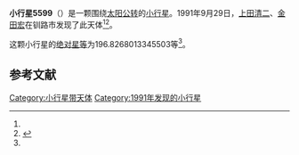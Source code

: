 {{Infobox planet
| bgcolour = #FFFFC0
| name = 5599
| symbol = 
| image = 
| caption = 
| discovery = yes
| discovery_ref = 
| discoverer = [[上田清二|上田清二]]、[[金田宏|金田宏]]
| discovery_site = [[钏路市|钏路市]] 
| discovered = 1991年9月29日
| designations = yes
| mp_name = 
| named_after = 
| alt_names = 1991 SG1/ 1951 AK1 / 1972 RE1 / 1987 SY20 / 1989 CE1
| mp_category = [[主带小行星|主带小行星]]
| orbit_ref = <ref name="a">[http://ssd.jpl.nasa.gov/sbdb.cgi?sstr=5599 5599] {{Wayback|url=http://ssd.jpl.nasa.gov/sbdb.cgi?sstr=5599 |date=20110610003526 }}，小行星數據庫瀏覽器（JPL Small-Body Database Browser）－[[美国国家航空航天局|美国国家航空航天局]]喷气推进实验室</ref>
| epoch = 2456400.5 (2013年4月18日更新)
| aphelion = {{convert|2.740629534413894|AU|km|3|abbr=on|lk=out}}
| perihelion = {{convert|2.100930739997903|AU|km|3|abbr=on}}
| semimajor = {{convert|2.420780137205898|AU|km|3|abbr=on}}
| eccentricity = 0.132126579
| period = 1375.724424 [[日|日]]<br />3.77[[儒略年|儒略年]]
| avg_speed = 
| inclination = 6.450091216569768
| asc_node = 265.7851731132937
| mean_anomaly = 
| arg_peri = 196.8268013345503
| satellites = 
| physical_characteristics = yes
| dimensions = 
| mass = 
| density = 
| surface_grav = 
| escape_velocity = 
| sidereal_day = 
| axial_tilt = 
| pole_ecliptic_lat = 
| pole_ecliptic_lon = 
| albedo = 
| temperatures= 
| temp_name1 = 
| mean_temp_1 = 
| max_temp_1 = 
| temp_name2 = 
| max_temp_2 = 
| spectral_type = 
| abs_magnitude = 196.8268013345503
}}

'''小行星5599'''（{{lang-en|5599}}）是一颗围绕[[太阳|太阳]][[公转|公转]]的[[小行星|小行星]]。1991年9月29日，[[上田清二|上田清二]]、[[金田宏|金田宏]]在钏路市发现了此天体<ref name="a" /><ref>{{cite news|title=小行星列表|url=http://cfa-www.harvard.edu/iau/lists/NumberedMPs.txt|accessdate=2013-07-08|newspaper=哈佛大学|archive-date=2008-05-17|archive-url=https://web.archive.org/web/20080517010638/http://cfa-www.harvard.edu/iau/lists/NumberedMPs.txt|dead-url=no}}</ref>。

这颗小行星的[[绝对星等|绝对星等]]为196.8268013345503等<ref name="a" />。

==参考文献==
{{reflist}}
{{Minor Planet Number|[[小行星5598|小行星5598]]|[[小行星5600|小行星5600]]}}

{{小天体}}

[[Category:小行星带天体|Category:小行星带天体]]
[[Category:1991年发现的小行星|Category:1991年发现的小行星]]

{{asteroid-stub}}